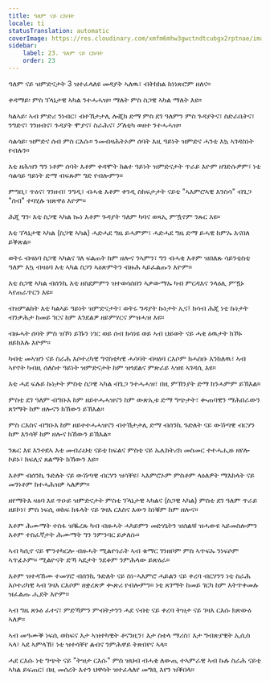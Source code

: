 ```yaml
---
title: ዓለም ናይ ርክባት
locale: ti
statusTranslation: automatic
coverImage: https://res.cloudinary.com/xmfm6mhw3gwctndtcubgx2rptnae/image/upload/v1740468922/small_cover_tratado_de_psicologia_revolucionaria_a4c0dca4e0.webp
sidebar:
    label: 23. ዓለም ናይ ርክባት
    order: 23
---
```

ዓለም ናይ ዝምድናታት 3 ዝተፈላለዩ መዳያት ኣለዉ፣ ብትክክል ከነነጽሮም ዘለና።

ቀዳማይ፡ ምስ ፕላኔታዊ ኣካል ንተሓሓዝ። ማለት ምስ ስጋዊ ኣካል ማለት እዩ።

ካልኣይ፡ ኣብ ምድሪ ንነብር፣ ብተኸታታሊ ሎጂክ ድማ ምስ ደገ ዓለምን ምስ ጉዳያትና፣ ስድራቤትና፣ ንግድና፣ ገንዘብና፣ ጉዳያት ሞያና፣ ስራሕና፣ ፖለቲካ ወዘተ ንተሓሓዝ።

ሳልሳይ፡ ዝምድና ሰብ ምስ ርእሱ። ንመብዛሕትኦም ሰባት እዚ ዓይነት ዝምድና ሓንቲ እኳ ኣገዳስነት የብሉን።

እቲ ዘሕዝን ግን ነቶም ሰባት እቶም ቀዳሞት ክልተ ዓይነት ዝምድናታት ጥራይ እዮም ዘገድሱዎም፣ ነቲ ሳልሳይ ዓይነት ድማ ብፍጹም ግድ የብሎምን።

ምግቢ፣ ጥዕና፣ ገንዘብ፣ ንግዲ፣ ብሓቂ እቶም ቀንዲ ስክፍታታት ናይቲ "ኣእምሮኣዊ እንስሳ" ብጌጋ "ሰብ" ተባሂሉ ዝጽዋዕ እዮም።

ሕጂ ግን፡ እቲ ስጋዊ ኣካል ኰነ እቶም ጉዳያት ዓለም ካባና ወጻኢ ምዃኖም ንጹር እዩ።

እቲ ፕላኔታዊ ኣካል (ስጋዊ ኣካል) ሓድሓደ ግዜ ይሓምም፣ ሓድሓደ ግዜ ድማ ይሓዊ ከምኡ እናበለ ይቕጽል።

ወትሩ ብዛዕባ ስጋዊ ኣካልና ገለ ፍልጠት ከም ዘሎና ንኣምን፣ ግን ብሓቂ እቶም ዝበለጹ ሳይንቲስቲ ዓለም እኳ ብዛዕባ እቲ ኣካል ስጋን ኣዕጽምትን ብዙሕ ኣይፈልጡን እዮም።

እቲ ስጋዊ ኣካል ብሰንኪ እቲ ዘስደምምን ዝተወሳሰበን ኣቃውማኡ ካብ ምርዳእና ንላዕሊ ምዃኑ ኣየጠራጥርን እዩ።

ብዝምልከት እቲ ካልኣይ ዓይነት ዝምድናታት፣ ወትሩ ግዳያት ኩነታት ኢና፤ ክሳብ ሕጂ ነቲ ኩነታት ብንቃሕታ ከመይ ገርና ከም እንደልዎ ዘይምሃርና ምዝሓዝ እዩ።

ብዙሓት ሰባት ምስ ዝኾነ ይኹን ነገር ወይ ሰብ ክሳነዩ ወይ ኣብ ህይወት ናይ ሓቂ ዕዉታት ክኾኑ ዘይክእሉ እዮም።

ካብቲ መኣዝን ናይ ስራሕ እሶተሪካዊ ግኖስቲካዊ ሓሳባት ብዛዕባ ርእሶም ክሓስቡ እንከለዉ፣ ኣብ ኣየኖት ካብዚ ሰለስተ ዓይነት ዝምድናታት ከም ዝጎደልና ምጽራይ ኣዝዩ ኣገዳሲ እዩ።

እቲ ሓደ ፍሉይ ኩነታት ምስቲ ስጋዊ ኣካል ብጌጋ ንተሓሓዝ፣ በዚ ምኽንያት ድማ ክንሓምም ይኽእል።

ምስቲ ደገ ዓለም ብግቡእ ከም ዘይተሓሓዝናን ከም ውጽኢቱ ድማ ግጭታት፣ ቊጠባዊን ማሕበራውን ጸገማት ከም ዘሎናን ክኸውን ይኽእል።

ምስ ርእስና ብግቡእ ከም ዘይተተሓሓዝናን ብተኸታታሊ ድማ ብሰንኪ ጉድለት ናይ ውሽጣዊ ብርሃን ከም እንሳቐ ከም ዘሎና ክኸውን ይኽእል።

ንጹር እዩ እንተደኣ እቲ መብራህቲ ናይቲ ክፍልና ምስቲ ናይ ኤሌክትሪክ መስመር ተተሓሒዙ ዘየሎ ኮይኑ፣ ክፍሊና ጸልማት ክኸውን እዩ።

እቶም ብሰንኪ ጉድለት ናይ ውሽጣዊ ብርሃን ዝሳቐዩ፣ ኣእምሮኦም ምስቶም ላዕለዎት ማእከላት ናይ መንነቶም ከተሓሕዝዎ ኣለዎም።

ዘየማትእ ዛዕባ እዩ ጥዑይ ዝምድናታት ምስቲ ፕላኔታዊ ኣካልና (ስጋዊ ኣካል) ምስቲ ደገ ዓለም ጥራይ ዘይኮነ፣ ምስ ነፍሲ ወከፍ ክፋላት ናይ ገዛእ ርእስና እውን ከነቑም ከም ዘሎና።

እቶም ሕሙማት ተስፋ ዝቘረጹ ካብ ብዙሓት ሓካይምን መድሃኒትን ዝሰልቹ ዝሓውዩ ኣይመስሎምን እቶም ተስፈኛታት ሕሙማት ግን ንምንባር ይቃለሱ።

ኣብ ካሲኖ ናይ ሞንተካርሎ ብዙሓት ሚልዮነራት ኣብ ቁማር ገንዘቦም ምስ ኣጥፍኡ ንነፍሶም ኣጥፊኦም። ሚልዮናት ድኻ ኣዴታት ንደቆም ንምሕላው ይጽዕራ።

እቶም ዝተዳኸሙ ተመሃሮ ብሰንኪ ጉድለት ናይ ስነ-ኣእምሮ ሓይልን ናይ ቀረባ ብርሃንን ነቲ ስራሕ እሶተሪካዊ ኣብ ገዛእ ርእሶም ዘቋረጽዎ ቊጽሪ የብሎምን። ነቲ ጸገማት ከመይ ገርካ ከም እትጥቀመሉ ዝፈልጡ ሒደት እዮም።

ኣብ ግዜ ጽኑዕ ፈተና፣ ምድኻምን ምብትታንን ሓደ ናብቲ ናይ ቀረባ ትዝታ ናይ ገዛእ ርእሱ ክጽውዕ ኣለዎ።

ኣብ መዓሙቕ ነፍሲ ወከፍና እታ ኣዝተካዊት ቶናንዚን፣ እታ ስቴላ ማሪስ፣ እታ ግብጽያዊት ኢሲስ ኣላ፣ ኣደ ኣምላኽ፣ ነቲ ዝተሳቐየ ልብና ንምሕዋይ ትጽበየና ኣላ።

ሓደ ርእሱ ነቲ ግጭት ናይ "ትዝታ ርእሱ" ምስ ዝህብ ብሓቂ ለውጢ ተኣምራዊ ኣብ ኩሉ ስራሕ ናይቲ ኣካል ይፍጠር፣ በዚ መሰረት እተን ህዋሳት ዝተፈላለየ መግቢ እየን ዝቕበላ።

